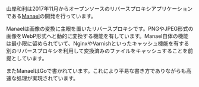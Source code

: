 山岸和利は2017年11月からオープンソースのリバースプロキシアプリケーションである[Manael](https://manael.org/)の開発を行っています。

Manaelは画像の変換に主眼を置いたリバースプロキシです。PNGやJPEG形式の画像をWebP形式へと動的に変換する機能を有しています。Manael自体の機能は最小限に留められていて、NginxやVarnishといったキャッシュ機能を有する別のリバースプロキシを利用して変換済みのファイルをキャッシュすることを前提としています。

またManaelはGoで書かれています。これにより平易な書き方でありながらも高速な処理が実現されています。
